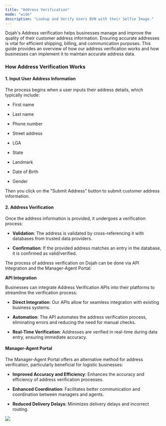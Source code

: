 ```yaml
---
title: "Address Verification"
mode: "wide"
description: "Lookup and Verify Users BVN with their Selfie Image."
---
```





Dojah's Address verification helps businesses manage and improve the quality of their customer address information. Ensuring accurate addresses is vital for efficient shipping, billing, and communication purposes. This guide provides an overview of how our address verification works and how businesses can implement it to maintain accurate address data.

### How Address Verification Works

#### 1. Input User Address Information

The process begins when a user inputs their address details, which typically include:

-   First name
    
-   Last name
    
-   Phone number
    
-   Street address
    
-   LGA
    
-   State
    
-   Landmark
    
-   Date of Birth
    
-   Gender
    

Then you click on the "Submit Address" button to submit customer address information.

#### 2. Address Verification

Once the address information is provided, it undergoes a verification process:

-   **Validation**: The address is validated by cross-referencing it with databases from trusted data providers.
    
-   **Confirmation**: If the provided address matches an entry in the database, it is confirmed as valid/verified.
    

The process of address verification on Dojah can be done via API Integration and the Manager-Agent Portal:

**API Integration**

Businesses can integrate Address Verification APIs into their platforms to streamline the verification process:

-   **Direct Integration**: Our APIs allow for seamless integration with existing business systems.
    
-   **Automation**: The API automates the address verification process, eliminating errors and reducing the need for manual checks.
    
-   **Real-Time Verification**: Addresses are verified in real-time during data entry, ensuring immediate accuracy.
    

#### Manager-Agent Portal

The Manager-Agent Portal offers an alternative method for address verification, particularly beneficial for logistic businesses:

-   **Improved Accuracy and Efficiency**: Enhances the accuracy and efficiency of address verification processes.
    
-   **Enhanced Coordination**: Facilitates better communication and coordination between managers and agents.
    
-   **Reduced Delivery Delays**: Minimizes delivery delays and incorrect routing.
    

![](/images/addressverification1.png)